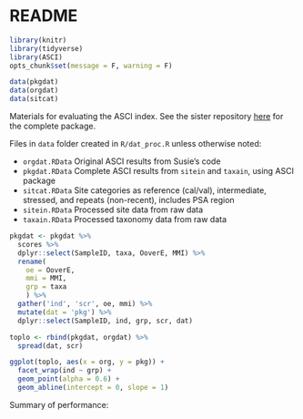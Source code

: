 # README

```r
library(knitr)
library(tidyverse)
library(ASCI)
opts_chunk$set(message = F, warning = F)

data(pkgdat)
data(orgdat)
data(sitcat)
```

Materials for evaluating the ASCI index. See the sister repository [here](https://github.com/SCCWRP/ASCI) for the complete package.

Files in `data` folder created in `R/dat_proc.R` unless otherwise noted:

* `orgdat.RData` Original ASCI results from Susie's code
* `pkgdat.RData` Complete ASCI results from `sitein` and `taxain`, using ASCI package
* `sitcat.RData` Site categories as reference (cal/val), intermediate, stressed, and repeats (non-recent), includes PSA region
* `sitein.RData` Processed site data from raw data
* `taxain.RData` Processed taxonomy data from raw data

```r

pkgdat <- pkgdat %>% 
  scores %>% 
  dplyr::select(SampleID, taxa, OoverE, MMI) %>% 
  rename(
    oe = OoverE, 
    mmi = MMI,
    grp = taxa
    ) %>% 
  gather('ind', 'scr', oe, mmi) %>% 
  mutate(dat = 'pkg') %>% 
  dplyr::select(SampleID, ind, grp, scr, dat)

toplo <- rbind(pkgdat, orgdat) %>% 
  spread(dat, scr)

ggplot(toplo, aes(x = org, y = pkg)) +
  facet_wrap(ind ~ grp) +
  geom_point(alpha = 0.6) + 
  geom_abline(intercept = 0, slope = 1)
```

Summary of performance:

```r



```




